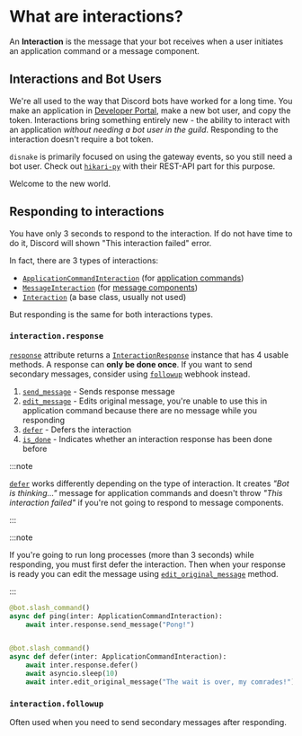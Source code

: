 # What are interactions?

An **Interaction** is the message that your bot receives when a user initiates an application command or a message
component.

## Interactions and Bot Users

We're all used to the way that Discord bots have worked for a long time. You make an application in
[Developer Portal](https://discord.com/developers/applications), make a new bot user, and copy the token. Interactions
bring something entirely new - the ability to interact with an application _without needing a bot user in the guild_.
Responding to the interaction doesn't require a bot token.

`disnake` is primarily focused on using the gateway events, so you still need a bot user. Check out
[`hikari-py`](https://github.com/hikari-py/hikari) with their REST-API part for this purpose.

Welcome to the new world.

## Responding to interactions

You have only 3 seconds to respond to the interaction. If do not have time to do it, Discord will shown "This
interaction failed" error.

In fact, there are 3 types of interactions:

-   [`ApplicationCommandInteraction`](https://docs.disnake.dev/en/latest/api.html#applicationcommandinteraction) (for
    [application commands](./application-commands))
-   [`MessageInteraction`](https://docs.disnake.dev/en/latest/api.html#messageinteraction) (for
    [message components](./message-components))
-   [`Interaction`](https://docs.disnake.dev/en/latest/api.html#interaction) (a base class, usually not used)

But responding is the same for both interactions types.

### `interaction.response`

[`response`](https://docs.disnake.dev/en/latest/api.html#disnake.Interaction.response) attribute returns a
[`InteractionResponse`](https://docs.disnake.dev/en/latest/api.html#disnake.InteractionResponse) instance that has 4
usable methods. A response can **only be done once**. If you want to send secondary messages, consider using
[`followup`](https://docs.disnake.dev/en/latest//api.html#disnake.Interaction.followup) webhook instead.

1. [`send_message`](https://docs.disnake.dev/en/latest/api.html#disnake.InteractionResponse.send_message) - Sends
   response message
2. [`edit_message`](https://docs.disnake.dev/en/latest/api.html#disnake.InteractionResponse.edit_message) - Edits
   original message, you're unable to use this in application command because there are no message while you responding
3. [`defer`](https://docs.disnake.dev/en/latest/api.html#disnake.InteractionResponse.defer) - Defers the interaction
4. [`is_done`](https://docs.disnake.dev/en/latest/api.html#disnake.InteractionResponse.is_done) - Indicates whether an
   interaction response has been done before

:::note

[`defer`](https://docs.disnake.dev/en/latest/api.html#disnake.InteractionResponse.defer) works differently depending on
the type of interaction. It creates _"Bot is thinking..."_ message for application commands and doesn't throw _"This
interaction failed"_ if you're not going to respond to message components.

:::

:::note

If you're going to run long processes (more than 3 seconds) while responding, you must first defer the interaction. Then
when your response is ready you can edit the message using
[`edit_original_message`](https://docs.disnake.dev/en/latest/api.html#disnake.Interaction.edit_original_message) method.

:::

```python title="example.py"
@bot.slash_command()
async def ping(inter: ApplicationCommandInteraction):
    await inter.response.send_message("Pong!")


@bot.slash_command()
async def defer(inter: ApplicationCommandInteraction):
    await inter.response.defer()
    await asyncio.sleep(10)
    await inter.edit_original_message("The wait is over, my comrades!")
```

### `interaction.followup`

Often used when you need to send secondary messages after responding.
